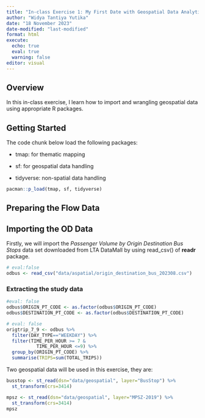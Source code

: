 ```yaml
---
title: "In-class Exercise 1: My First Date with Geospatial Data Analytics"
author: "Widya Tantiya Yutika"
date: "18 November 2023"
date-modified: "last-modified"
format: html
execute: 
  echo: true
  eval: true
  warning: false
editor: visual
---
```


## Overview

In this in-class exercise, I learn how to import and wrangling geospatial data using appropriate R packages.

## Getting Started

The code chunk below load the following packages:

-   tmap: for thematic mapping

-   sf: for geospatial data handling

-   tidyverse: non-spatial data handling

```r
pacman::p_load(tmap, sf, tidyverse)
```

## Preparing the Flow Data

## Importing the OD Data

Firstly, we will import the *Passenger Volume by Origin Destination Bus Stops* data set downloaded from LTA DataMall by using read_csv() of **readr** package.

```r
# eval:false
odbus <- read_csv("data/aspatial/origin_destination_bus_202308.csv")
```

### Extracting the study data

```r
#eval: false
odbus$ORIGIN_PT_CODE <- as.factor(odbus$ORIGIN_PT_CODE)
odbus$DESTINATION_PT_CODE <- as.factor(odbus$DESTINATION_PT_CODE)
```

```r
# eval: false
origtrip_7_9 <- odbus %>%
  filter(DAY_TYPE=="WEEKDAY") %>%
  filter(TIME_PER_HOUR >= 7 &
           TIME_PER_HOUR <=9) %>%
  group_by(ORIGIN_PT_CODE) %>%
  summarise(TRIPS=sum(TOTAL_TRIPS))
```

Two geospatial data will be used in this exercise, they are:

```r
busstop <- st_read(dsn="data/geospatial", layer="BusStop") %>%
  st_transform(crs=3414)
```

```r
mpsz <- st_read(dsn="data/geospatial", layer="MPSZ-2019") %>%
  st_transform(crs=3414)
mpsz
```
